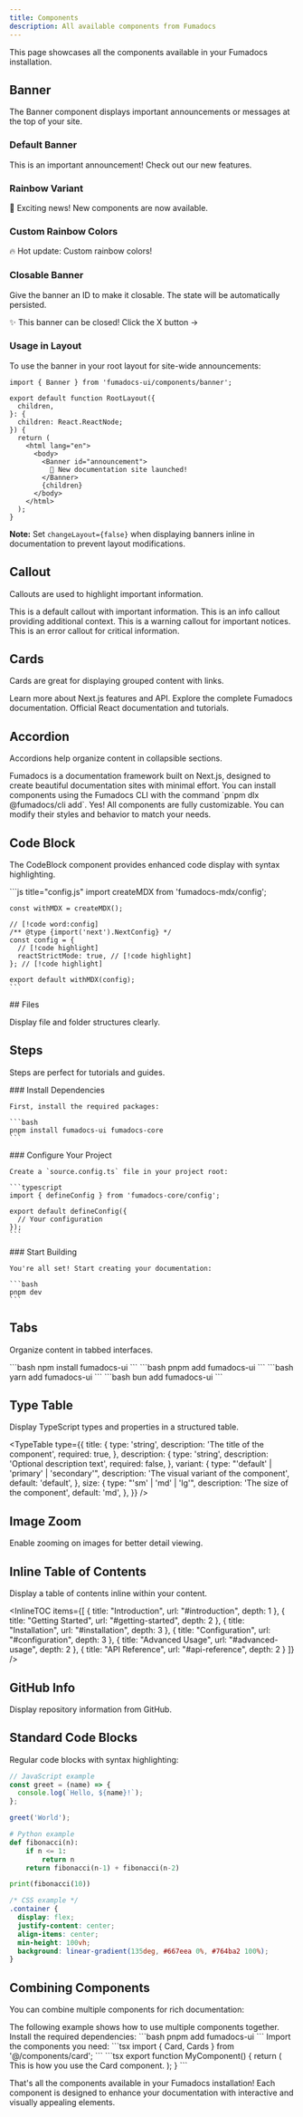 ```yaml
---
title: Components
description: All available components from Fumadocs
---
```


This page showcases all the components available in your Fumadocs installation.

## Banner

The Banner component displays important announcements or messages at the top of your site.

### Default Banner

<div className="not-prose">
  <Banner changeLayout={false}>
    This is an important announcement! Check out our new features.
  </Banner>
</div>

### Rainbow Variant

<div className="not-prose mt-4">
  <Banner variant="rainbow" changeLayout={false}>
    🎉 Exciting news! New components are now available.
  </Banner>
</div>

### Custom Rainbow Colors

<div className="not-prose mt-4">
  <Banner 
    variant="rainbow" 
    changeLayout={false}
    rainbowColors={[
      'hsla(154, 100%, 76%, 1)',
      'hsla(234, 100%, 83%, 1)',
      'transparent',
      'hsla(288, 100%, 81%, 1)',
      'transparent',
      'hsla(154, 100%, 76%, 1)',
      'transparent',
    ]}
  >
    🔥 Hot update: Custom rainbow colors!
  </Banner>
</div>

### Closable Banner

Give the banner an ID to make it closable. The state will be automatically persisted.

<div className="not-prose mt-4">
  <Banner id="demo-banner" changeLayout={false}>
    ✨ This banner can be closed! Click the X button →
  </Banner>
</div>

### Usage in Layout

To use the banner in your root layout for site-wide announcements:

```tsx
import { Banner } from 'fumadocs-ui/components/banner';

export default function RootLayout({
  children,
}: {
  children: React.ReactNode;
}) {
  return (
    <html lang="en">
      <body>
        <Banner id="announcement">
          🚀 New documentation site launched!
        </Banner>
        {children}
      </body>
    </html>
  );
}
```

**Note:** Set `changeLayout={false}` when displaying banners inline in documentation to prevent layout modifications.

## Callout

Callouts are used to highlight important information.

<Callout>
  This is a default callout with important information.
</Callout>

<Callout type="info">
  This is an info callout providing additional context.
</Callout>

<Callout type="warning">
  This is a warning callout for important notices.
</Callout>

<Callout type="error">
  This is an error callout for critical information.
</Callout>

## Cards

Cards are great for displaying grouped content with links.

<Cards>
  <Card title="Next.js Documentation" href="https://nextjs.org/docs">
    Learn more about Next.js features and API.
  </Card>
  <Card title="Fumadocs Guide" href="https://fumadocs.vercel.app">
    Explore the complete Fumadocs documentation.
  </Card>
  <Card title="React Documentation" href="https://react.dev">
    Official React documentation and tutorials.
  </Card>
</Cards>

## Accordion

Accordions help organize content in collapsible sections.

<Accordions>
  <Accordion title="What is Fumadocs?">
    Fumadocs is a documentation framework built on Next.js, designed to create beautiful documentation sites with minimal effort.
  </Accordion>
  <Accordion title="How do I install components?">
    You can install components using the Fumadocs CLI with the command `pnpm dlx @fumadocs/cli add`.
  </Accordion>
  <Accordion title="Can I customize the components?">
    Yes! All components are fully customizable. You can modify their styles and behavior to match your needs.
  </Accordion>
</Accordions>

## Code Block

The CodeBlock component provides enhanced code display with syntax highlighting.

  <div className="bg-fd-background rounded-lg prose-no-margin">
    ```js title="config.js"
    import createMDX from 'fumadocs-mdx/config';

    const withMDX = createMDX();

    // [!code word:config]
    /** @type {import('next').NextConfig} */
    const config = {
      // [!code highlight]
      reactStrictMode: true, // [!code highlight]
    }; // [!code highlight]

    export default withMDX(config);
    ```
  </div>
## Files

Display file and folder structures clearly.

<Files>
  <Folder name="src" defaultOpen>
    <Folder name="components">
      <File name="Button.tsx" />
      <File name="Card.tsx" />
      <File name="Dialog.tsx" />
    </Folder>
    <Folder name="lib">
      <File name="utils.ts" />
      <File name="constants.ts" />
    </Folder>
    <File name="app.tsx" />
  </Folder>
  <File name="package.json" />
  <File name="tsconfig.json" />
</Files>

## Steps

Steps are perfect for tutorials and guides.

<Steps>
  <Step>
    ### Install Dependencies
    
    First, install the required packages:
    
    ```bash
    pnpm install fumadocs-ui fumadocs-core
    ```
  </Step>
  
  <Step>
    ### Configure Your Project
    
    Create a `source.config.ts` file in your project root:
    
    ```typescript
    import { defineConfig } from 'fumadocs-core/config';
    
    export default defineConfig({
      // Your configuration
    });
    ```
  </Step>
  
  <Step>
    ### Start Building
    
    You're all set! Start creating your documentation:
    
    ```bash
    pnpm dev
    ```
  </Step>
</Steps>

## Tabs

Organize content in tabbed interfaces.

<Tabs defaultValue="npm">
  <Tab value="npm" label="npm">
    ```bash
    npm install fumadocs-ui
    ```
  </Tab>
  <Tab value="pnpm" label="pnpm">
    ```bash
    pnpm add fumadocs-ui
    ```
  </Tab>
  <Tab value="yarn" label="yarn">
    ```bash
    yarn add fumadocs-ui
    ```
  </Tab>
  <Tab value="bun" label="bun">
    ```bash
    bun add fumadocs-ui
    ```
  </Tab>
</Tabs>

## Type Table

Display TypeScript types and properties in a structured table.

<TypeTable
  type={{
    title: {
      type: 'string',
      description: 'The title of the component',
      required: true,
    },
    description: {
      type: 'string',
      description: 'Optional description text',
      required: false,
    },
    variant: {
      type: "'default' | 'primary' | 'secondary'",
      description: 'The visual variant of the component',
      default: 'default',
    },
    size: {
      type: "'sm' | 'md' | 'lg'",
      description: 'The size of the component',
      default: 'md',
    },
  }}
/>

## Image Zoom

Enable zooming on images for better detail viewing.

<ImageZoom
  src="https://images.unsplash.com/photo-1555066931-4365d14bab8c?w=800"
  alt="Code on a laptop screen"
  width={800}
  height={600}
/>

## Inline Table of Contents

Display a table of contents inline within your content.

<InlineTOC 
  items={[
    { title: "Introduction", url: "#introduction", depth: 1 },
    { title: "Getting Started", url: "#getting-started", depth: 2 },
    { title: "Installation", url: "#installation", depth: 3 },
    { title: "Configuration", url: "#configuration", depth: 3 },
    { title: "Advanced Usage", url: "#advanced-usage", depth: 2 },
    { title: "API Reference", url: "#api-reference", depth: 2 }
  ]}
/>

## GitHub Info

Display repository information from GitHub.

<GithubInfo
  owner="politokk"
  repo="AIUI"
/>

## Standard Code Blocks

Regular code blocks with syntax highlighting:

```javascript
// JavaScript example
const greet = (name) => {
  console.log(`Hello, ${name}!`);
};

greet('World');
```

```python
# Python example
def fibonacci(n):
    if n <= 1:
        return n
    return fibonacci(n-1) + fibonacci(n-2)

print(fibonacci(10))
```

```css
/* CSS example */
.container {
  display: flex;
  justify-content: center;
  align-items: center;
  min-height: 100vh;
  background: linear-gradient(135deg, #667eea 0%, #764ba2 100%);
}
```

## Combining Components

You can combine multiple components for rich documentation:

<Callout type="info">
  The following example shows how to use multiple components together.
</Callout>

<Tabs defaultValue="setup">
  <Tab value="setup" label="Setup">
    <Steps>
      <Step>
        Install the required dependencies:
        ```bash
        pnpm add fumadocs-ui
        ```
      </Step>
      <Step>
        Import the components you need:
        ```tsx
        import { Card, Cards } from '@/components/card';
        ```
      </Step>
    </Steps>
  </Tab>
  <Tab value="usage" label="Usage">
    ```tsx
    export function MyComponent() {
      return (
        <Cards>
          <Card title="Example Card">
            This is how you use the Card component.
          </Card>
        </Cards>
      );
    }
    ```
  </Tab>
</Tabs>

That's all the components available in your Fumadocs installation! Each component is designed to enhance your documentation with interactive and visually appealing elements.
